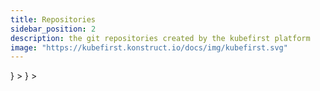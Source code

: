 ```yaml
---
title: Repositories
sidebar_position: 2
description: the git repositories created by the kubefirst platform
image: "https://kubefirst.konstruct.io/docs/img/kubefirst.svg"
---
```



<Tabs groupId="git_provider" defaultValue="github" queryString>
    <TabItem
      attributes={{className: styles.github}}
      value="github"
      label={ <GitHubLogo /> }
    >
      <GitHubRepositories />
    </TabItem>
    <TabItem
      value="gitlab"
      attributes={{className: styles.gitlab}}
      label={ <GitLabLogo /> }
    >
      <GitLabRepositories />
    </TabItem>
</Tabs>
